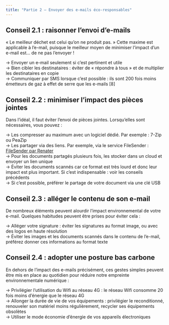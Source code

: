 ```yaml
---
title: "Partie 2 – Envoyer des e-mails éco-responsables"
---
```


## Conseil 2.1 : raisonner l’envoi d’e-mails

« Le meilleur déchet est celui qu’on ne produit pas. » Cette maxime est applicable à l’e-mail, puisque le meilleur moyen de minimiser l’impact d’un e-mail est… de ne pas l’envoyer !

&rarr;	Envoyer un e-mail seulement si c’est pertinent et utile </br>
&rarr;	Bien cibler les destinataires : éviter de « répondre à tous » et de multiplier les destinataires en copie </br>
&rarr;	Communiquer par SMS lorsque c’est possible : ils sont 200 fois moins émetteurs de gaz à effet de serre que les e-mails [8] <!-- ref 8 --> </br>

## Conseil 2.2 : minimiser l’impact des pièces jointes

Dans l’idéal, il faut éviter l’envoi de pièces jointes. Lorsqu’elles sont nécessaires, vous pouvez :

&rarr;	Les compresser au maximum avec un logiciel dédié. Par exemple : 7-Zip ou PeaZip </br>
&rarr;	Les partager via des liens. Par exemple, via le service FileSender : [FileSender par Renater](https://filesender.renater.fr/) </br>
&rarr;	Pour les documents partagés plusieurs fois, les stocker dans un cloud et envoyer un lien unique </br>
&rarr;	Éviter les documents scannés car ce format est très lourd et donc leur impact est plus important. Si c’est indispensable : voir les conseils précédents </br>
&rarr;	Si c’est possible, préférer le partage de votre document via une clé USB </br>

## Conseil 2.3 : alléger le contenu de son e-mail

De nombreux éléments peuvent alourdir l’impact environnemental de votre e-mail. Quelques habitudes peuvent être prises pour éviter cela :

&rarr;	Alléger votre signature : éviter les signatures au format image, ou avec des logos en haute résolution </br>
&rarr;	Éviter les images et les documents scannés dans le contenu de l’e-mail, préférez donner ces informations au format texte </br>

## Conseil 2.4 : adopter une posture bas carbone

En dehors de l’impact des e-mails précisément, ces gestes simples peuvent être mis en place au quotidien pour réduire notre empreinte environnementale numérique :

&rarr; Privilégier l’utilisation du Wifi au réseau 4G : le réseau Wifi consomme 20 fois moins d’énergie que le réseau 4G </br>
&rarr;	Allonger la durée de vie de vos équipements : privilégier le reconditionné, renouveler son matériel moins régulièrement, recycler ses équipements obsolètes </br>
&rarr;	Utiliser le mode économie d’énergie de vos appareils électroniques </br>

